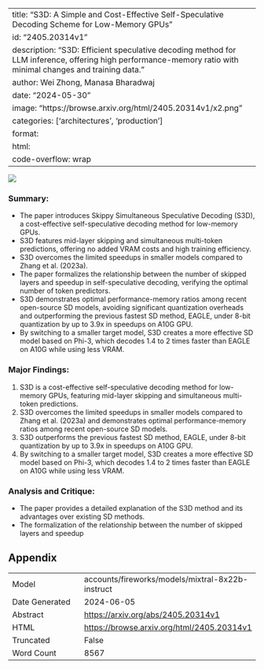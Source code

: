 
---
title: "S3D: A Simple and Cost-Effective Self-Speculative Decoding Scheme for Low-Memory GPUs"
id: "2405.20314v1"
description: "S3D: Efficient speculative decoding method for LLM inference, offering high performance-memory ratio with minimal changes and training data."
author: Wei Zhong, Manasa Bharadwaj
date: "2024-05-30"
image: "https://browse.arxiv.org/html/2405.20314v1/x2.png"
categories: ['architectures', 'production']
format:
  html:
    code-overflow: wrap
---

![](https://browse.arxiv.org/html/2405.20314v1/x2.png)

### Summary:

- The paper introduces Skippy Simultaneous Speculative Decoding (S3D), a cost-effective self-speculative decoding method for low-memory GPUs.
- S3D features mid-layer skipping and simultaneous multi-token predictions, offering no added VRAM costs and high training efficiency.
- S3D overcomes the limited speedups in smaller models compared to Zhang et al. (2023a).
- The paper formalizes the relationship between the number of skipped layers and speedup in self-speculative decoding, verifying the optimal number of token predictors.
- S3D demonstrates optimal performance-memory ratios among recent open-source SD models, avoiding significant quantization overheads and outperforming the previous fastest SD method, EAGLE, under 8-bit quantization by up to 3.9x in speedups on A10G GPU.
- By switching to a smaller target model, S3D creates a more effective SD model based on Phi-3, which decodes 1.4 to 2 times faster than EAGLE on A10G while using less VRAM.

### Major Findings:

1. S3D is a cost-effective self-speculative decoding method for low-memory GPUs, featuring mid-layer skipping and simultaneous multi-token predictions.
2. S3D overcomes the limited speedups in smaller models compared to Zhang et al. (2023a) and demonstrates optimal performance-memory ratios among recent open-source SD models.
3. S3D outperforms the previous fastest SD method, EAGLE, under 8-bit quantization by up to 3.9x in speedups on A10G GPU.
4. By switching to a smaller target model, S3D creates a more effective SD model based on Phi-3, which decodes 1.4 to 2 times faster than EAGLE on A10G while using less VRAM.

### Analysis and Critique:

- The paper provides a detailed explanation of the S3D method and its advantages over existing SD methods.
- The formalization of the relationship between the number of skipped layers and speedup

## Appendix

|          |          |
|----------|----------|
| Model     | accounts/fireworks/models/mixtral-8x22b-instruct       |
| Date Generated     | 2024-06-05       |
| Abstract | [https://arxiv.org/abs/2405.20314v1](https://arxiv.org/abs/2405.20314v1)        |
| HTML     | [https://browse.arxiv.org/html/2405.20314v1](https://browse.arxiv.org/html/2405.20314v1)       |
| Truncated       | False       |
| Word Count       | 8567       |